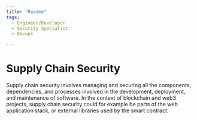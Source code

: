 ```yaml
---
title: "Readme"
tags:
  - Engineer/Developer
  - Security Specialist
  - Devops

---
```



<TagProvider>
<TagFilter />

# Supply Chain Security

<TagList tags={frontmatter.tags} />
<AttributionList contributors={frontmatter.contributors} />

Supply chain security involves managing and securing all the components, dependencies, and processes involved in the development, deployment, and maintenance of software. In the context of blockchain and web3 projects, supply chain security could for example be parts of the web application stack, or external libraries used by the smart contract.

</TagProvider>